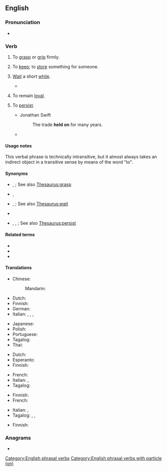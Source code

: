 ==English==

===Pronunciation===
* {{audio|en-au-hold on.ogg|Audio (AU)|lang=en}}

===Verb===
{{en-verb|holds on|holding on|held on}}

# To [[grasp]] or [[grip]] firmly.
#: {{ux|en|'''Hold on''' tightly to the railing.}}
# {{lb|en|idiomatic}} To [[keep]]; to [[store]] something for someone.
#: {{ux|en|'''Hold on''' to my umbrella while I ride the roller coaster.}}
# {{lb|en|idiomatic}} [[wait|Wait]] a short [[while]].
#: {{ux|en|'''Hold on''' while I get my coat.}}
#* {{quote-book|lang=en|year=1922|author={{w|Ben Travers}}
|chapter=5|title=[http://openlibrary.org/works/OL1521052W A Cuckoo in the Nest]
|passage=The departure was not unduly prolonged. In the road Mr. Love and the driver favoured the company with a brief chanty running. “Got it?—No, I ain't, ''''old on''',—Got it? Got it?—No, ''''old on''' sir.”}}
# {{lb|en|idiomatic}} To remain [[loyal]].
#: {{ux|en|He didn't give up his fandom when others did; he '''held on'''.}}
# {{lb|en|idiomatic}} To [[persist]].
#* Jonathan Swift
#*: The trade '''held on''' for many years.
#* {{quote-journal|lang=en|date=December 29, 2010|author=Sam Sheringham|work=BBC
|title=[http://news.bbc.co.uk/sport1/hi/football/eng_prem/9308904.stm Liverpool 0-1 Wolverhampton]
|passage=That scare aside, Wolves had little trouble in '''holding on''' for their first league away win of the season and their first over the Reds since little-known striker Steve Mardenborough gave them a victory at Anfield in January 1984.}}

====Usage notes====
This verbal phrase is technically intransitive, but it almost always takes an indirect object in a transitive sense by means of the word "to".

====Synonyms====
* {{sense|grasp or grip firmly}} {{l|en|belock}}, {{l|en|hold tight}}; See also [[Thesaurus:grasp]]
* {{sense|store something for someone}} {{l|en|keep}}, {{l|en|store}}
* {{sense|wait a short while}} {{l|en|cool one's heels}}, {{l|en|hang on}}; See also [[Thesaurus:wait]]
* {{sense|stay loyal}} {{l|en|keep faith}}
* {{sense|persist}} {{l|en|go on}}, {{l|en|last}}, {{l|en|remain}}; See also [[Thesaurus:persist]]

====Related terms====
* {{l|en|hang on}}
* {{l|en|hold up}}
* {{l|en|on hold}}

====Translations====
{{trans-top|wait a minute}}
* Chinese:
*: Mandarin: {{t+|cmn|且慢|tr=qiěmàn|sc=Hani}}
* Dutch: {{t+|nl|wachten}}
* Finnish: {{t+|fi|odottaa}}
* German: {{t+|de|warten}}
* Italian: {{t|it|[[aspettare]] [[un po']]}}, {{t|it|[[aspettare]] [[un]] [[attimo]]}}, {{t|it|[[aspettare]] [[un]] [[momento]]}}, {{t|it|[[aspettare]] [[un]] [[istante]]}}
{{trans-mid}}
* Japanese: {{t|ja|[[ちょっと]][[待つ]]|tr=chotto matsu|sc=Jpan}}
* Polish: {{t+|pl|czekać}}
* Portuguese: {{t|pt|[[esperar]] [[um pouco]]}}
* Tagalog: {{t+|tl|sandali}}
* Thai: {{t+|th|ช้าก่อน}}
{{trans-bottom}}

{{trans-top|to hold, grasp, or grip}}
* Dutch: {{t+|nl|vasthouden}}
* Esperanto: {{t|eo|alteniĝi}}
* Finnish: {{t|fi|pitää kiinni}}
{{trans-mid}}
* French: {{t+|fr|accrocher|alt=s'accrocher}}
* Italian: {{t+|it|tenersi}}, {{t|it|aggrapparsi}}
* Tagalog: {{t|tl|hawak}}
{{trans-bottom}}

{{trans-top|to keep; to store something for someone}}
* Finnish: {{t+|fi|säilyttää}}
* French: {{t+|fr|garder}}
{{trans-mid}}
* Italian: {{t+|it|tenere}}, {{t+|it|conservare}}
* Tagalog: {{t|tl|pahawak}}, {{t|tl|pabantay}}, {{t|tl|patago}}
{{trans-bottom}}

{{trans-top|stay loyal}}
* Finnish: {{t|fi|[[pysyä]] [[luja|lujana]]}}
{{trans-mid}}
{{trans-bottom}}

===Anagrams===
* {{anagrams|en|a=dhlnoo|on hold|onhold}}

[[Category:English phrasal verbs]]
[[Category:English phrasal verbs with particle (on)]]